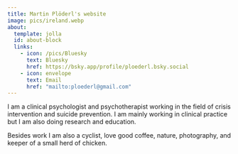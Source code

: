 ```yaml
---
title: Martin Plöderl's website
image: pics/ireland.webp
about:
  template: jolla
  id: about-block
  links:
    - icon: /pics/Bluesky
      text: Bluesky
      href: https://bsky.app/profile/ploederl.bsky.social
    - icon: envelope
      text: Email
      href: "mailto:ploederl@gmail.com"  
---
```


I am a clinical psychologist and psychotherapist working in the field of crisis intervention and suicide prevention. I am mainly working in clinical practice but I am also doing research and education.

Besides work I am also a cyclist, love good coffee, nature, photography, and keeper of a small herd of chicken.
